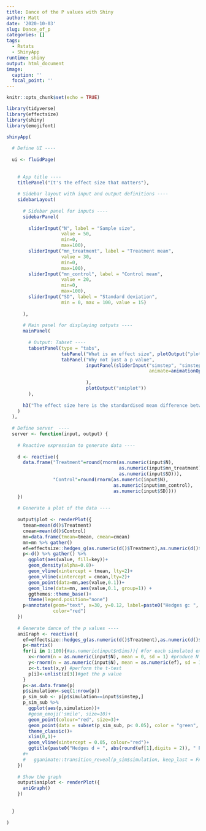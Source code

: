 ```yaml
---
title: Dance of the P values with Shiny
author: Matt
date: '2020-10-03'
slug: Dance_of_p
categories: []
tags:
  - Rstats
  - ShinyApp
runtime: shiny 
output: html_document
image: 
  caption: ''
  focal_point: ''
---
```


```r
knitr::opts_chunk$set(echo = TRUE)
```



```r
library(tidyverse)
library(effectsize)
library(shiny)
library(emojifont)

shinyApp(
  
  # Define UI ----
  
  ui <- fluidPage(
    
    
    # App title ----
    titlePanel("It's the effect size that matters"),
    
    # Sidebar layout with input and output definitions ----
    sidebarLayout(
      
      # Sidebar panel for inputs ----
      sidebarPanel(
        
        sliderInput("N", label = "Sample size",
                    value = 50,
                    min=0,
                    max=100),
        sliderInput("mn_treatment", label = "Treatment mean",
                    value = 30,
                    min=0,
                    max=100),
        sliderInput("mn_control", label = "Control mean",
                    value = 20,
                    min=0,
                    max=100),
        sliderInput("SD", label = "Standard deviation",
                    min = 0, max = 100, value = 15)
        
      ),
      
      # Main panel for displaying outputs ----
      mainPanel(
        
        # Output: Tabset ----
        tabsetPanel(type = "tabs",
                    tabPanel("What is an effect size", plotOutput("plot")),
                    tabPanel("Why not just a p value", 
                             inputPanel(sliderInput("simstep", "simstep", 1, 100, 1, step = 1, 
                                                    animate=animationOptions(interval=1000, loop = T,
                                                                             playButton = "play", pauseButton = "pause"),)
                             ),
                             plotOutput("aniplot"))
        ),
        
      h3("The effect size here is the standardised mean difference between two groups. The plot shows how much the two groups overlap."))
    )
  ),
  
  # Define server  ----
  server <- function(input, output) {
    
    # Reactive expression to generate data ----
    
    d <- reactive({
      data.frame("Treatment"=round(rnorm(as.numeric(input$N),
                                         as.numeric(input$mn_treatment),
                                         as.numeric(input$SD))),
                 "Control"=round(rnorm(as.numeric(input$N),
                                       as.numeric(input$mn_control),
                                       as.numeric(input$SD))))
    })
    
    # Generate a plot of the data ----
    
    output$plot <- renderPlot({
      tmean=mean(d()$Treatment)
      cmean=mean(d()$Control)
      mn=data.frame(tmean=tmean, cmean=cmean)
      mn=mn %>% gather()
      ef=effectsize::hedges_g(as.numeric(d()$Treatment),as.numeric(d()$Control))
      p<-d() %>% gather() %>% 
        ggplot(aes(value, fill=key))+
        geom_density(alpha=0.8)+
        geom_vline(xintercept = tmean, lty=2)+
        geom_vline(xintercept = cmean,lty=2)+
        geom_point(data=mn,aes(value,0.1))+
        geom_line(data=mn, aes(value,0.1, group=1)) +
        ggthemes::theme_base()+
        theme(legend.position="none")
      p+annotate(geom="text", x=30, y=0.12, label=paste0("Hedges g: ", abs(round(ef[1],digits = 2))),
                 color="red")
    })
    
    # Generate dance of the p values ----
    aniGraph <- reactive({
      ef=effectsize::hedges_g(as.numeric(d()$Treatment),as.numeric(d()$Control))
      p<-matrix()
      for(i in 1:100){#as.numeric(input$nSims)){ #for each simulated experiment
        x<-rnorm(n = as.numeric(input$N), mean = 0, sd = 1) #produce N simulated participants
        y<-rnorm(n = as.numeric(input$N), mean = as.numeric(ef), sd = 1) #produce N simulated participants
        z<-t.test(x,y) #perform the t-test
        p[i]<-unlist(z[3])#get the p value
      }
      p<-as.data.frame(p)
      p$simulation<-seq(1:nrow(p))
      p_sim_sub <- p[p$simulation==input$simstep,]
      p_sim_sub %>% 
        ggplot(aes(p,simulation))+
        #geom_emoji('smile', size=10)+
        geom_point(colour="red", size=3)+
        geom_point(data = subset(p_sim_sub, p< 0.05), color = "green", size=3)+
        theme_classic()+
        xlim(0,1)+
        geom_vline(xintercept = 0.05, colour="red")+
        ggtitle(paste0("Hedges d = ", abs(round(ef[1],digits = 2)), " Power = ", sum(p$p<0.05)/100))
      #+
      #   gganimate::transition_reveal(p_sim$simulation, keep_last = FALSE)
    }) 
    
    # Show the graph
    output$aniplot <- renderPlot({
      aniGraph()
    })
    
    
  }
  
)

```
